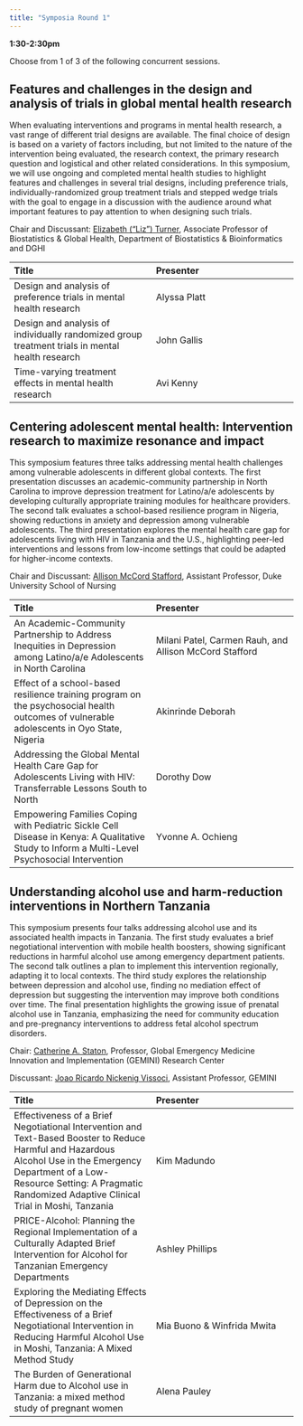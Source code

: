 ```yaml
---
title: "Symposia Round 1"
---
```


**1:30-2:30pm**

Choose from 1 of 3 of the following concurrent sessions.

## Features and challenges in the design and analysis of trials in global mental health research

When evaluating interventions and programs in mental health research, a vast range of different trial designs are available. The final choice of design is based on a variety of factors including, but not limited to the nature of the intervention being evaluated, the research context, the primary research question and logistical and other related considerations. In this symposium, we will use ongoing and completed mental health studies to highlight features and challenges in several trial designs, including preference trials, individually-randomized group treatment trials and stepped wedge trials with the goal to engage in a discussion with the audience around what important features to pay attention to when designing such trials.

Chair and Discussant: [Elizabeth ("Liz") Turner](https://globalhealth.duke.edu/people/turner-elizabeth), Associate Professor of Biostatistics & Global Health, Department of Biostatistics & Bioinformatics and DGHI

| Title | Presenter |
|:--   |:--      |
| Design and analysis of preference trials in mental health research | Alyssa Platt |
| Design and analysis of individually randomized group treatment trials in mental health research | John Gallis |
| Time-varying treatment effects in mental health research | Avi Kenny |

## Centering adolescent mental health: Intervention research to maximize resonance and impact

This symposium features three talks addressing mental health challenges among vulnerable adolescents in different global contexts. The first presentation discusses an academic-community partnership in North Carolina to improve depression treatment for Latino/a/e adolescents by developing culturally appropriate training modules for healthcare providers. The second talk evaluates a school-based resilience program in Nigeria, showing reductions in anxiety and depression among vulnerable adolescents. The third presentation explores the mental health care gap for adolescents living with HIV in Tanzania and the U.S., highlighting peer-led interventions and lessons from low-income settings that could be adapted for higher-income contexts.

Chair and Discussant: [Allison McCord Stafford](https://medschool.duke.edu/profile/allison-stafford), Assistant Professor, Duke University School of Nursing


| Title | Presenter |
|:--   |:--      |
| An Academic-Community Partnership to Address Inequities in Depression among Latino/a/e Adolescents in North Carolina | Milani Patel, Carmen Rauh, and Allison McCord Stafford |
| Effect of a school-based resilience training program on the psychosocial health outcomes of vulnerable adolescents in Oyo State, Nigeria | Akinrinde Deborah | 
| Addressing the Global Mental Health Care Gap for Adolescents Living with HIV: Transferrable Lessons South to North | Dorothy Dow | 
| Empowering Families Coping with Pediatric Sickle Cell Disease in Kenya: A Qualitative Study to Inform a Multi-Level Psychosocial Intervention | Yvonne A. Ochieng |

## Understanding alcohol use and harm-reduction interventions in Northern Tanzania

This symposium presents four talks addressing alcohol use and its associated health impacts in Tanzania. The first study evaluates a brief negotiational intervention with mobile health boosters, showing significant reductions in harmful alcohol use among emergency department patients. The second talk outlines a plan to implement this intervention regionally, adapting it to local contexts. The third study explores the relationship between depression and alcohol use, finding no mediation effect of depression but suggesting the intervention may improve both conditions over time. The final presentation highlights the growing issue of prenatal alcohol use in Tanzania, emphasizing the need for community education and pre-pregnancy interventions to address fetal alcohol spectrum disorders.

Chair: [Catherine A. Staton](https://globalhealth.duke.edu/people/staton-catherine), Professor, Global Emergency Medicine Innovation and Implementation (GEMINI) Research Center

Discussant: [Joao Ricardo Nickenig Vissoci](https://globalhealth.duke.edu/people/vissoci-joao-ricardo), Assistant Professor, GEMINI 

| Title | Presenter | 
|:--   |:--      |
| Effectiveness of a Brief Negotiational Intervention and Text-Based Booster to Reduce Harmful and Hazardous Alcohol Use in the Emergency Department of a Low-Resource Setting: A Pragmatic Randomized Adaptive Clinical Trial in Moshi, Tanzania | ⁠Kim Madundo |
| PRICE-Alcohol: Planning the Regional Implementation of a Culturally Adapted Brief Intervention for Alcohol for Tanzanian Emergency Departments | ⁠⁠Ashley Phillips |
| Exploring the Mediating Effects of Depression on the Effectiveness of a Brief Negotiational Intervention in Reducing Harmful Alcohol Use in Moshi, Tanzania: A Mixed Method Study |  ⁠⁠Mia Buono & Winfrida Mwita | 
| The Burden of Generational Harm due to Alcohol use in Tanzania: a mixed method study of pregnant women |  ⁠⁠Alena Pauley | 
